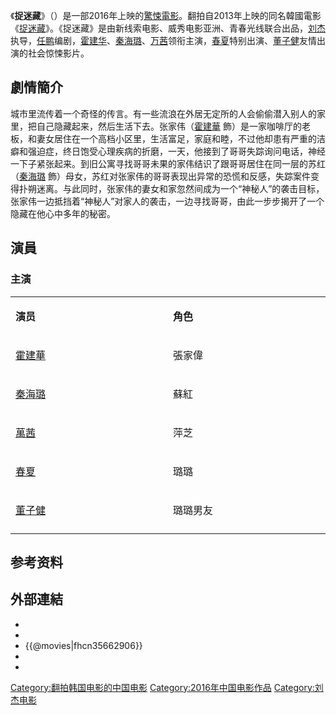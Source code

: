 {{Unreferenced|time=2017-06-04T00:50:41+00:00}}
{{Infobox Film
|片名        = 捉迷藏
|电影原名     = Hide and Seek
|圖像        = 
|圖像說明    = 
|導演        = [[劉傑|劉傑]]
|監製        = 
|製片        = 
|編劇        = 任鹏
|劇本        = 
|故事        = 惊悚、悬疑
|原著        = 
|旁白        = 
|統籌        = 
|主演        = [[霍建華|霍建華]]<br />[[秦海璐|秦海璐]]<br />[[萬茜|萬茜]]  
|分級        = 2D
|副標題      = 
|主題曲      = 漂浮的家
|片頭曲      = 
|片尾曲      = 
|配樂        = 
|攝影        = 李然
|剪輯        = 
|製片商      = 
|發行商      =  新线索电影<br />威秀电影亚洲<br />青春光线
|上映日期    = {{flagicon|CHN}}2016年11月4日
|發行日期    = 
|片長        = 106分钟
|產地        = {{中国大陆}}
|語言        = [[普通話|普通話]]
|官方網站    = 
|預算        = 
|票房        = 7110.9万人民幣（累計）
|前集        = 
|續集        = 
|中國大陸片名= 
|香港片名    = 
|新馬片名    = 
|台灣片名    = 
|sarft_id    = 
|amg_id      = 
|imdb_id     = 5662906
}}

《'''捉迷藏'''》（{{lang-en|Hide and Seek}}）是一部2016年上映的[[驚悚|驚悚]][[電影|電影]]。翻拍自2013年上映的同名韓國電影《[[捉迷藏_(2013年電影)|捉迷藏]]》。《捉迷藏》是由新线索电影、威秀电影亚洲、青春光线联合出品，[[刘杰|刘杰]]执导，[[任鹏|任鹏]]编剧，[[霍建华|霍建华]]、[[秦海璐|秦海璐]]、[[万茜|万茜]]领衔主演，[[春夏|春夏]]特别出演、[[董子健|董子健]]友情出演的社会惊悚影片。

==劇情簡介==
城市里流传着一个奇怪的传言。有一些流浪在外居无定所的人会偷偷潜入别人的家里，把自己隐藏起来，然后生活下去。张家伟（[[霍建華|霍建華]] 飾）是一家咖啡厅的老板，和妻女居住在一个高档小区里，生活富足，家庭和睦，不过他却患有严重的洁癖和强迫症，终日饱受心理疾病的折磨，一天，他接到了哥哥失踪询问电话，神经一下子紧张起来。到旧公寓寻找哥哥未果的家伟结识了跟哥哥居住在同一层的苏红（[[秦海璐|秦海璐]] 飾）母女，苏红对张家伟的哥哥表现出异常的恐慌和反感，失踪案件变得扑朔迷离。与此同时，张家伟的妻女和家忽然间成为一个“神秘人”的袭击目标，张家伟一边抵挡着“神秘人”对家人的袭击，一边寻找哥哥，由此一步步揭开了一个隐藏在他心中多年的秘密。

== 演員 ==
===主演===
{|class="wikitable " width="60%"
|- style="background:cornflowerblue; color:white" align=center
|style="width:1%"|'''演员'''||style="width:1%"|'''角色'''
|-
|[[霍建華|霍建華]] || 張家偉
|-
|[[秦海璐|秦海璐]] || 蘇紅
|-
|[[萬茜|萬茜]] || 萍芝
|-
|[[春夏|春夏]]||璐璐
|-
|[[董子健|董子健]]||璐璐男友
|-
|}

== 参考资料 ==
{{reflist}}

==外部連結==
*{{imdb title|5662906}}
*{{hkmdb title|19417}}
*{{@movies|fhcn35662906}}
*{{Mtime|232865}}
*{{douban}}

{{刘杰}}

[[Category:翻拍韩国电影的中国电影|Category:翻拍韩国电影的中国电影]]
[[Category:2016年中国电影作品|Category:2016年中国电影作品]]
[[Category:刘杰电影|Category:刘杰电影]]